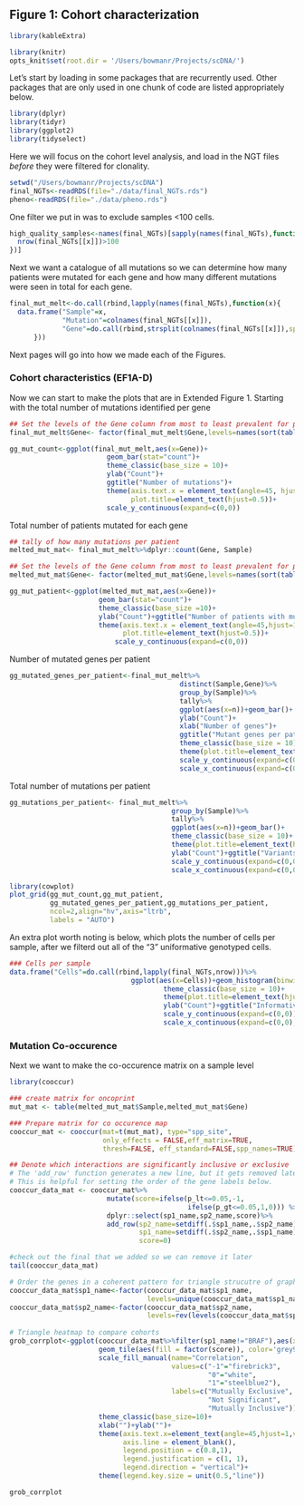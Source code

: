 ## Figure 1: Cohort characterization
```r
library(kableExtra)
```

```r
library(knitr)
opts_knit$set(root.dir = '/Users/bowmanr/Projects/scDNA/')
```

Let's start by loading in some packages that are recurrently used. Other packages that are only used in one chunk of code are listed appropriately below.
```r
library(dplyr)
library(tidyr)
library(ggplot2)
library(tidyselect)
```


Here we will focus on the cohort level analysis, and load in the NGT files *before* they were filtered for clonality.
```r
setwd("/Users/bowmanr/Projects/scDNA")
final_NGTs<-readRDS(file="./data/final_NGTs.rds")
pheno<-readRDS(file="./data/pheno.rds")
```

One filter we put in was to exclude samples <100 cells. 
```r
high_quality_samples<-names(final_NGTs)[sapply(names(final_NGTs),function(x){
  nrow(final_NGTs[[x]])>100
})]
```

Next we want a catalogue of all mutations so we can determine how many patients were mutated for each gene and how many different mutations were seen in total for each gene.
```r
final_mut_melt<-do.call(rbind,lapply(names(final_NGTs),function(x){
  data.frame("Sample"=x,
             "Mutation"=colnames(final_NGTs[[x]]),
             "Gene"=do.call(rbind,strsplit(colnames(final_NGTs[[x]]),split="[:_]"))[,1])
      }))

```
Next pages will go into how we made each of the Figures.



### Cohort characteristics (EF1A-D)
Now we can start to make the plots that are in Extended Figure 1. Starting with the total number of mutations identified per gene
```r
## Set the levels of the Gene column from most to least prevalent for plotting purposes
final_mut_melt$Gene<- factor(final_mut_melt$Gene,levels=names(sort(table(final_mut_melt$Gene), decreasing=TRUE)))

gg_mut_count<-ggplot(final_mut_melt,aes(x=Gene))+
                        geom_bar(stat="count")+
                        theme_classic(base_size = 10)+
                        ylab("Count")+
                        ggtitle("Number of mutations")+
                        theme(axis.text.x = element_text(angle=45, hjust=1,vjust=1),
                              plot.title=element_text(hjust=0.5))+
                        scale_y_continuous(expand=c(0,0))

```

Total number of patients mutated for each gene
```r
## tally of how many mutations per patient
melted_mut_mat<- final_mut_melt%>%dplyr::count(Gene, Sample)

## Set the levels of the Gene column from most to least prevalent for plotting purposes
melted_mut_mat$Gene<- factor(melted_mut_mat$Gene,levels=names(sort(table(melted_mut_mat$Gene),decreasing=TRUE)))

gg_mut_patient<-ggplot(melted_mut_mat,aes(x=Gene))+
                      geom_bar(stat="count")+
                      theme_classic(base_size =10)+
                      ylab("Count")+ggtitle("Number of patients with mutation")+
                      theme(axis.text.x = element_text(angle=45,hjust=1,vjust=1),
                            plot.title=element_text(hjust=0.5))+
                          scale_y_continuous(expand=c(0,0))

```

Number of mutated genes per patient
```r
gg_mutated_genes_per_patient<-final_mut_melt%>%
                                          distinct(Sample,Gene)%>%
                                          group_by(Sample)%>%
                                          tally%>%
                                          ggplot(aes(x=n))+geom_bar()+
                                          ylab("Count")+
                                          xlab("Number of genes")+
                                          ggtitle("Mutant genes per patient")+
                                          theme_classic(base_size = 10)+
                                          theme(plot.title=element_text(hjust=0.5))+
                                          scale_y_continuous(expand=c(0,0))+
                                          scale_x_continuous(expand=c(0,0),n.breaks=8)

```

Total number of mutations per patient
```r
gg_mutations_per_patient<- final_mut_melt%>%
                                        group_by(Sample)%>%
                                        tally%>%
                                        ggplot(aes(x=n))+geom_bar()+
                                        theme_classic(base_size = 10)+
                                        theme(plot.title=element_text(hjust=0.5))+
                                        ylab("Count")+ggtitle("Variants per patient")+xlab("Number of variants")+                              
                                        scale_y_continuous(expand=c(0,0))+
                                        scale_x_continuous(expand=c(0,0),n.breaks=6)

```

```r
library(cowplot)
plot_grid(gg_mut_count,gg_mut_patient,
          gg_mutated_genes_per_patient,gg_mutations_per_patient,
          ncol=2,align="hv",axis="ltrb",
          labels = "AUTO")
```

An extra plot worth noting is below, which plots the number of cells per sample, after we filterd out all of the "3" uniformative genotyped cells.
```r
### Cells per sample
data.frame("Cells"=do.call(rbind,lapply(final_NGTs,nrow)))%>%
                              ggplot(aes(x=Cells))+geom_histogram(binwidth = 100)+
                                      theme_classic(base_size = 10)+
                                      theme(plot.title=element_text(hjust=0.5))+
                                      ylab("Count")+ggtitle("Informative Cells per Sample")+
                                      scale_y_continuous(expand=c(0,0))+
                                      scale_x_continuous(expand=c(0,0),n.breaks=8)

```

### Mutation Co-occurence
Next we want to make the co-occurence matrix on a sample level
```r
library(cooccur)

### create matrix for oncoprint
mut_mat <- table(melted_mut_mat$Sample,melted_mut_mat$Gene)

### Prepare matrix for co occurence map
cooccur_mat <- cooccur(mat=t(mut_mat), type="spp_site",
                       only_effects = FALSE,eff_matrix=TRUE,
                       thresh=FALSE, eff_standard=FALSE,spp_names=TRUE)$results

## Denote which interactions are significantly inclusive or exclusive 
# The 'add_row' function generates a new line, but it gets removed later.
# This is helpful for setting the order of the gene labels below. 
cooccur_data_mat <- cooccur_mat%>%
                        mutate(score=ifelse(p_lt<=0.05,-1,
                                            ifelse(p_gt<=0.05,1,0))) %>%
                        dplyr::select(sp1_name,sp2_name,score)%>%
                        add_row(sp2_name=setdiff(.$sp1_name,.$sp2_name),
                                sp1_name=setdiff(.$sp2_name,.$sp1_name),
                                score=0)

#check out the final that we added so we can remove it later
tail(cooccur_data_mat) 

# Order the genes in a coherent pattern for triangle strucutre of graph.
cooccur_data_mat$sp1_name<-factor(cooccur_data_mat$sp1_name,
                                  levels=unique(cooccur_data_mat$sp1_name))
cooccur_data_mat$sp2_name<-factor(cooccur_data_mat$sp2_name,
                                  levels=rev(levels(cooccur_data_mat$sp1_name)))
  
# Triangle heatmap to compare cohorts
grob_corrplot<-ggplot(cooccur_data_mat%>%filter(sp1_name!="BRAF"),aes(x=sp1_name,y=sp2_name))+
                      geom_tile(aes(fill = factor(score)), color='grey90') +
                      scale_fill_manual(name="Correlation",
                                        values=c("-1"="firebrick3",
                                                 "0"="white",
                                                 "1"="steelblue2"),
                                        labels=c("Mutually Exclusive",
                                                 "Not Significant",
                                                 "Mutually Inclusive"))+
                      theme_classic(base_size=10)+
                      xlab("")+ylab("")+
                      theme(axis.text.x=element_text(angle=45,hjust=1,vjust=1),
                            axis.line = element_blank(),
                            legend.position = c(0.8,1), 
                            legend.justification = c(1, 1),
                            legend.direction = "vertical")+
                      theme(legend.key.size = unit(0.5,"line"))

grob_corrplot
```
